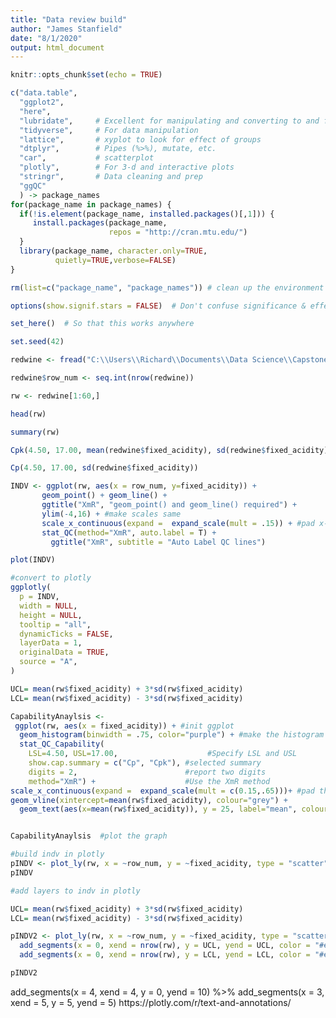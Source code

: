 ```yaml
---
title: "Data review build"
author: "James Stanfield"
date: "8/1/2020"
output: html_document
---
```


```r
knitr::opts_chunk$set(echo = TRUE)

c("data.table",
  "ggplot2",
  "here",
  "lubridate",     # Excellent for manipulating and converting to and from 'date' data
  "tidyverse",     # For data manipulation
  "lattice",       # xyplot to look for effect of groups
  "dtplyr",        # Pipes (%>%), mutate, etc.
  "car",           # scatterplot
  "plotly",        # For 3-d and interactive plots
  "stringr",       # Data cleaning and prep
  "ggQC"
  ) -> package_names
for(package_name in package_names) {
  if(!is.element(package_name, installed.packages()[,1])) {
     install.packages(package_name,
                      repos = "http://cran.mtu.edu/")
  }
  library(package_name, character.only=TRUE,
          quietly=TRUE,verbose=FALSE)
}

rm(list=c("package_name", "package_names")) # clean up the environment

options(show.signif.stars = FALSE)  # Don't confuse significance & effect size!

set_here()  # So that this works anywhere

set.seed(42)
```

```r
redwine <- fread("C:\\Users\\Richard\\Documents\\Data Science\\Capstone\\JStanfield_Capstone\\red_wine.csv")

redwine$row_num <- seq.int(nrow(redwine))

rw <- redwine[1:60,]

head(rw)
```

```r
summary(rw)
```

```r
Cpk(4.50, 17.00, mean(redwine$fixed_acidity), sd(redwine$fixed_acidity))
```

```r
Cp(4.50, 17.00, sd(redwine$fixed_acidity))
```

```r
INDV <- ggplot(rw, aes(x = row_num, y=fixed_acidity)) +
       geom_point() + geom_line() +
       ggtitle("XmR", "geom_point() and geom_line() required") + 
       ylim(-4,16) + #make scales same
       scale_x_continuous(expand =  expand_scale(mult = .15)) + #pad x-axis
       stat_QC(method="XmR", auto.label = T) +
         ggtitle("XmR", subtitle = "Auto Label QC lines")

plot(INDV)
```

```r
#convert to plotly
ggplotly(
  p = INDV,
  width = NULL,
  height = NULL,
  tooltip = "all",
  dynamicTicks = FALSE,
  layerData = 1,
  originalData = TRUE,
  source = "A",
)
```


```r
UCL= mean(rw$fixed_acidity) + 3*sd(rw$fixed_acidity)
LCL= mean(rw$fixed_acidity) - 3*sd(rw$fixed_acidity)

CapabilityAnaylsis <- 
 ggplot(rw, aes(x = fixed_acidity)) + #init ggplot
  geom_histogram(binwidth = .75, color="purple") + #make the histogram
  stat_QC_Capability(
    LSL=4.50, USL=17.00,                    #Specify LSL and USL
    show.cap.summary = c("Cp", "Cpk"), #selected summary
    digits = 2,                        #report two digits
    method="XmR") +                    #Use the XmR method
scale_x_continuous(expand =  expand_scale(mult = c(0.15,.65)))+ #pad the X-axis
geom_vline(xintercept=mean(rw$fixed_acidity), colour="grey") +
  geom_text(aes(x=mean(rw$fixed_acidity)), y = 25, label="mean", colour="blue", angle=0, vjust = 1.2, text=element_text(size=11))


CapabilityAnaylsis  #plot the graph
```

```r
#build indv in plotly
pINDV <- plot_ly(rw, x = ~row_num, y = ~fixed_acidity, type = "scatter", mode = "lines")
pINDV
```

```r
#add layers to indv in plotly

UCL= mean(rw$fixed_acidity) + 3*sd(rw$fixed_acidity)
LCL= mean(rw$fixed_acidity) - 3*sd(rw$fixed_acidity)

pINDV2 <- plot_ly(rw, x = ~row_num, y = ~fixed_acidity, type = "scatter", mode = "lines", showlegend = FALSE) %>%
  add_segments(x = 0, xend = nrow(rw), y = UCL, yend = UCL, color = "#eeeeee", showlegend = FALSE) %>%
  add_segments(x = 0, xend = nrow(rw), y = LCL, yend = LCL, color = "#eeeeee", showlegend = FALSE)

pINDV2
```

add_segments(x = 4, xend = 4, y = 0, yend = 10) %>%
  add_segments(x = 3, xend = 5, y = 5, yend = 5)
https://plotly.com/r/text-and-annotations/


















